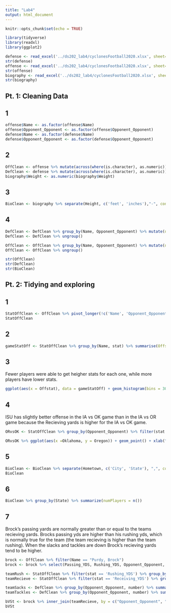 ```yaml
---
title: "Lab4"
output: html_document
---
```


```r
knitr::opts_chunk$set(echo = TRUE)
```

```r
library(tidyverse)
library(readxl)
library(ggplot2)

defense <- read_excel('../ds202_lab4/cyclonesFootball2020.xlsx', sheet='Defensive')
str(defense)
offense <- read_excel('../ds202_lab4/cyclonesFootball2020.xlsx', sheet='Offensive')
str(offense)
biography <- read_excel('../ds202_lab4/cyclonesFootball2020.xlsx', sheet='Biography')
str(biography)
```

## Pt. 1: Cleaning Data

## 1
```r
offense$Name <- as.factor(offense$Name)
offense$Opponent_Opponent <- as.factor(offense$Opponent_Opponent)
defense$Name <- as.factor(defense$Name)
defense$Opponent_Opponent <- as.factor(defense$Opponent_Opponent)
```

## 2
```r
OffClean <- offense %>% mutate(across(where(is.character), as.numeric))
DefClean <- defense %>% mutate(across(where(is.character), as.numeric))
biography$Weight <- as.numeric(biography$Weight)
```
## 3
```r
BioClean <- biography %>% separate(Height, c('feet', 'inches'),"-", convert = TRUE)
```

## 4
```r
DefClean <- DefClean %>% group_by(Name, Opponent_Opponent) %>% mutate(number = row_number())
DefClean <- DefClean %>% ungroup()

OffClean <- OffClean %>% group_by(Name, Opponent_Opponent) %>% mutate(number = row_number())
OffClean <- OffClean %>% ungroup()
```

```r
str(OffClean)
str(DefClean)
str(BioClean)
```


## Pt. 2: Tidying and exploring

## 1
```r
StatOffClean <- OffClean %>% pivot_longer(!c('Name', 'Opponent_Opponent', 'number'), names_to = "stat", values_to = "count", values_drop_na = TRUE)
StatOffClean
```

## 2
```r
gameStatOff <- StatOffClean %>% group_by(Name, stat) %>% summarise(Offstat = sum(count))
```

## 3

Fewer players were able to get heigher stats for each one, while more players have lower stats. 
```r
ggplot(aes(x = Offstat), data = gameStatOff) + geom_histogram(bins = 30) + facet_wrap(~stat, scales = "free_x") + ggtitle("Offense Player-level Statistics")
```

## 4

ISU has slightly better offense in the IA vs OK game than in the IA vs OR game because the Recieving yards is higher for the IA vs OK game.
```r
ORvsOK <- StatOffClean %>% group_by(Opponent_Opponent) %>% filter(stat == 'Receiving_YDS', Opponent_Opponent == "Oregon" | Opponent_Opponent == "Oklahoma" & number == 2) %>% select(Opponent_Opponent, count, Name) %>% pivot_wider(names_from = Opponent_Opponent, values_from = count)

ORvsOK %>% ggplot(aes(x =Oklahoma, y = Oregon)) + geom_point() + xlab("Receiving (yds) VS Oklahoma") + ylab("Receiving (yds) VS Oregon") + ggtitle("Receiving (yds): OK vs OR")
```

## 5
```r
BioClean <- BioClean %>% separate(Hometown, c('City', 'State'), ",", convert =TRUE)
BioClean
```

## 6
```r
BioClean %>% group_by(State) %>% summarize(numPlayers = n())
```

## 7

Brock's passing yards are normally greater than or equal to the teams recieving yards. Brocks passing yds are higher than his rushing yds, which is normally true for the team (the team recieving is higher than the team rushing). When the slacks and tackles are down Brock's recieving yards tend to be higher. 

```r
brock <- OffClean %>% filter(Name == "Purdy, Brock")
brock <- brock %>% select(Passing_YDS, Rushing_YDS, Opponent_Opponent, number)

teamRush <- StatOffClean %>% filter(stat == 'Rushing_YDS') %>% group_by(Opponent_Opponent, number) %>% summarise(tRush = sum(count))
teamRecieve <- StatOffClean %>% filter(stat == 'Receiving_YDS') %>% group_by(Opponent_Opponent, number) %>% summarise(tRecieve = sum(count))

teamSacks <- DefClean %>% group_by(Opponent_Opponent, number) %>% summarise(tSacks = sum(Tackles_Sack))
teamTackles <- DefClean %>% group_by(Opponent_Opponent, number) %>% summarise(tTackles = sum(Tackles_Solo))

bVSt <- brock %>% inner_join(teamRecieve, by = c("Opponent_Opponent", "number")) %>% inner_join(teamRush, by = c("Opponent_Opponent", "number")) %>% inner_join(teamSacks, by = c("Opponent_Opponent", "number")) %>% inner_join(teamTackles, by =c("Opponent_Opponent", "number"))
bVSt
```
